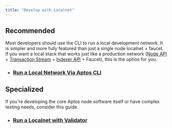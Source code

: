 ```yaml
---
title: "Develop with Localnet"
---
```


## Recommended

Most developers should use the CLI to run a local development network.
It is simpler and more fully featured than just a single node localnet + faucet.
If you want a local stack that works just like a production network
([Node API](/build/apis) + [Transaction Stream](/build/indexer/txn-stream) +
[Indexer API](/build/indexer) + Faucet), this is the option for you.

- ### [Run a Local Network Via Aptos CLI](/network/nodes/localnet/local-development-network)

## Specialized

If you're developing the core Aptos node software itself or have complex testing needs, consider this guide.

- ### [Run a Localnet with Validator](/network/nodes/localnet/run-a-localnet)
